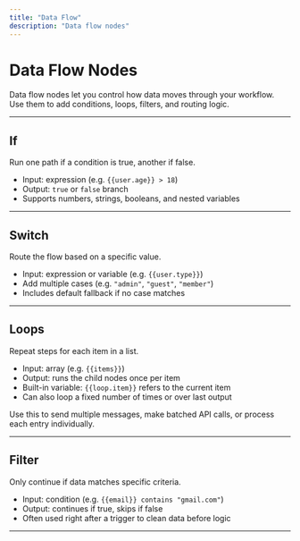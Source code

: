 ```yaml
---
title: "Data Flow"
description: "Data flow nodes"
---
```


# Data Flow Nodes

Data flow nodes let you control how data moves through your workflow. Use them to add conditions, loops, filters, and routing logic.

---

## If

Run one path if a condition is true, another if false.

- Input: expression (e.g. `{{user.age}} > 18`)
- Output: `true` or `false` branch
- Supports numbers, strings, booleans, and nested variables

---

## Switch

Route the flow based on a specific value.

- Input: expression or variable (e.g. `{{user.type}}`)
- Add multiple cases (e.g. `"admin"`, `"guest"`, `"member"`)
- Includes default fallback if no case matches

---

## Loops

Repeat steps for each item in a list.

- Input: array (e.g. `{{items}}`)
- Output: runs the child nodes once per item
- Built-in variable: `{{loop.item}}` refers to the current item
- Can also loop a fixed number of times or over last output

Use this to send multiple messages, make batched API calls, or process each entry individually.

---

## Filter

Only continue if data matches specific criteria.

- Input: condition (e.g. `{{email}} contains "gmail.com"`)
- Output: continues if true, skips if false
- Often used right after a trigger to clean data before logic

---